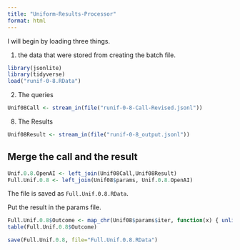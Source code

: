 ```yaml
---
title: "Uniform-Results-Processor"
format: html
---
```


I will begin by loading three things.  

1. the data that were stored from creating the batch file.

```r
library(jsonlite)
library(tidyverse)
load("runif-0-8.RData")
```

2. The queries

```r
Unif08Call <- stream_in(file("runif-0-8-Call-Revised.jsonl"))
```

8. The Results

```r
Unif08Result <- stream_in(file("runif-0-8_output.jsonl"))
```

## Merge the call and the result

```r
Unif.0.8.OpenAI <- left_join(Unif08Call,Unif08Result)
Full.Unif.0.8 <- left_join(Unif08$params, Unif.0.8.OpenAI)
```

The file is saved as `Full.Unif.0.8.RData`.

Put the result in the params file.

```r
Full.Unif.0.8$Outcome <- map_chr(Unif08$params$iter, function(x) { unlist(Unif08Result$response$body$choices[[x]][[2]][2]) })
table(Full.Unif.0.8$Outcome)
```

```r
save(Full.Unif.0.8, file="Full.Unif.0.8.RData")
```

